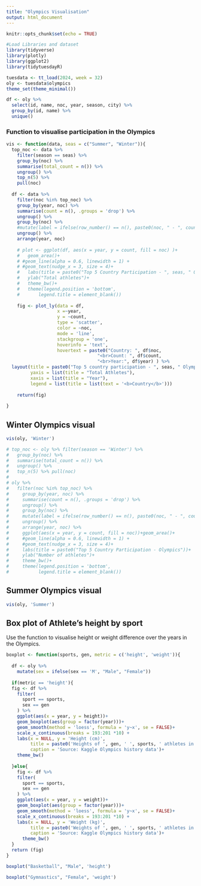 ```yaml
---
title: "Olympics Visualisation"
output: html_document
---
```


```r
knitr::opts_chunk$set(echo = TRUE)
```

```r
#Load Libraries and dataset
library(tidyverse)
library(plotly)
library(ggplot2)
library(tidytuesdayR)

tuesdata <- tt_load(2024, week = 32)
oly <- tuesdata$olympics
theme_set(theme_minimal())
```



```r
df <- oly %>% 
  select(id, name, noc, year, season, city) %>% 
  group_by(id, name) %>% 
  unique()
```


### Function to visualise participation in the Olympics
```r
vis <- function(data, seas = c("Summer", "Winter")){
  top_noc <- data %>% 
    filter(season == seas) %>% 
    group_by(noc) %>% 
    summarise(total_count = n()) %>% 
    ungroup() %>% 
    top_n(5) %>% 
    pull(noc)
  
  df <- data %>% 
    filter(noc %in% top_noc) %>% 
    group_by(year, noc) %>% 
    summarise(count = n(), .groups = 'drop') %>% 
    ungroup() %>% 
    group_by(noc) %>% 
    #mutate(label = ifelse(row_number() == n(), paste0(noc, " - ", count), NA)) %>% 
    ungroup() %>% 
    arrange(year, noc)
  
    # plot <- ggplot(df, aes(x = year, y = count, fill = noc) )+
    #   geom_area()+
    # #geom_line(alpha = 0.6, linewidth = 1) +
    # #geom_text(nudge_x = 3, size = 4)+
    #   labs(title = paste0("Top 5 Country Participation - ", seas, " Olympics"))+
    #   ylab("Total athletes")+
    #   theme_bw()+
    #   theme(legend.position = 'bottom',
    #       legend.title = element_blank())
    
    fig <- plot_ly(data = df, 
                   x =~year, 
                   y = ~count, 
                   type = 'scatter', 
                   color = ~noc, 
                   mode = 'line', 
                   stackgroup = 'one',
                   hoverinfo = 'text',
                   hovertext = paste0("Country: ", df$noc,
                                  "<br>Count: ", df$count,
                                  "<br>Year:", df$year) ) %>% 
  layout(title = paste0("Top 5 country participation - ", seas, " Olympics"),
         yaxis = list(title = "Total Athletes"),
         xaxis = list(title = "Year"),
         legend = list(title = list(text = '<b>Country</b>')))
  
    return(fig)
  
}
```


## Winter Olympics visual
```r
vis(oly, 'Winter')

# top_noc <- oly %>% filter(season == 'Winter') %>% 
#   group_by(noc) %>% 
#   summarise(total_count = n()) %>% 
#   ungroup() %>% 
#   top_n(5) %>% pull(noc)
# 
# oly %>%
#   filter(noc %in% top_noc) %>% 
#     group_by(year, noc) %>% 
#     summarise(count = n(), .groups = 'drop') %>% 
#     ungroup() %>% 
#     group_by(noc) %>% 
#     mutate(label = ifelse(row_number() == n(), paste0(noc, " - ", count), NA)) %>% 
#     ungroup() %>% 
#     arrange(year, noc) %>% 
#     ggplot(aes(x = year, y = count, fill = noc))+geom_area()+
#     #geom_line(alpha = 0.6, linewidth = 1) +
#     #geom_text(nudge_x = 3, size = 4)+
#     labs(title = paste0("Top 5 Country Participation - Olympics"))+
#     ylab("Number of athletes")+
#     theme_bw()+
#     theme(legend.position = 'bottom',
#           legend.title = element_blank())
```



## Summer Olympics visual
```r
vis(oly, 'Summer')
```
## Box plot of Athlete's height by sport

Use the function to visualise height or weight difference over the years in the Olympics.

```r

boxplot <- function(sports, gen, metric = c('height', 'weight')){
  
  df <- oly %>% 
    mutate(sex = ifelse(sex == 'M', "Male", "Female"))
  
  if(metric == 'height'){
  fig <- df %>% 
    filter(
      sport == sports,
      sex == gen
    ) %>% 
    ggplot(aes(x = year, y = height))+
    geom_boxplot(aes(group = factor(year)))+
    geom_smooth(method = 'loess', formula = 'y~x', se = FALSE)+
    scale_x_continuous(breaks = 193:201 *10) +
    labs(x = NULL, y = 'Height (cm)',
         title = paste0('Heights of ', gen, ' ', sports, ' athletes in the Olympics'),
         caption = 'Source: Kaggle Olympics history data')+
    theme_bw()
  
  }else{
    fig <- df %>% 
    filter(
      sport == sports,
      sex == gen
    ) %>% 
    ggplot(aes(x = year, y = weight))+
    geom_boxplot(aes(group = factor(year)))+
    geom_smooth(method = 'loess', formula = 'y~x', se = FALSE)+
    scale_x_continuous(breaks = 193:201 *10) +
    labs(x = NULL, y = 'Weight (kg)',
         title = paste0('Weights of ', gen, ' ', sports, ' athletes in the Olympics'),
         caption = 'Source: Kaggle Olympics history data')+
      theme_bw()
  }
  return (fig)  
}

```

```r
boxplot("Basketball", "Male", 'height')
```

```r
boxplot("Gymnastics", "Female", 'weight')
```



